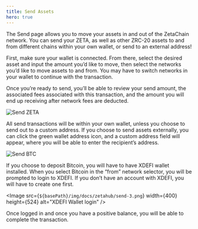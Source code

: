 ```yaml
---
title: Send Assets
hero: true
---
```




The Send page allows you to move your assets in and out of the ZetaChain
network. You can send your ZETA, as well as other ZRC-20 assets to and from
different chains within your own wallet, or send to an external address!

First, make sure your wallet is connected. From there, select the desired asset
and input the amount you’d like to move, then select the networks you’d like to
move assets to and from. You may have to switch networks in your wallet to
continue with the transaction.

Once you’re ready to send, you’ll be able to review your send amount, the
associated fees associated with this transaction, and the amount you will end up
receiving after network fees are deducted.

![Send ZETA](/img/docs/zetahub/send-1.png)

All send transactions will be within your own wallet, unless you choose to send
out to a custom address. If you choose to send assets externally, you can click
the green wallet address icon, and a custom address field will appear, where you
will be able to enter the recipient’s address.

![Send BTC](/img/docs/zetahub/send-2.png)

If you choose to deposit Bitcoin, you will have to have XDEFI wallet installed.
When you select Bitcoin in the “from” network selector, you will be prompted
to login to XDEFI. If you don’t have an account with XDEFI, you will have to
create one first.

<Image src={`${basePath}/img/docs/zetahub/send-3.png`} width={400} height={524} alt="XDEFI Wallet login" />

Once logged in and once you have a positive balance, you will be able to
complete the transaction.
